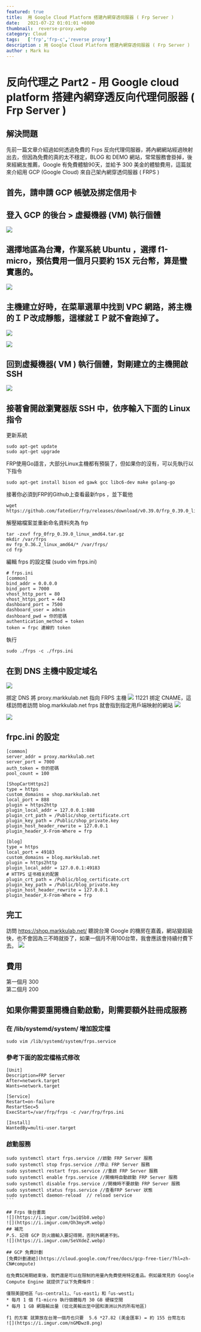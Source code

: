 ```yaml
---
featured: true
title:  用 Google Cloud Platform 搭建內網穿透伺服器 ( Frp Server ) 
date:   2021-07-22 01:01:01 +0800
thumbnail:  reverse-proxy.webp
category: Cloud
tags:   ['frp','frp-c','reverse proxy']
description : 用 Google Cloud Platform 搭建內網穿透伺服器 ( Frp Server ) 
author : Mark ku
---
```

# 反向代理之 Part2 - 用 Google cloud platform 搭建內網穿透反向代理伺服器 ( Frp Server )
## 解決問題
先前一篇文章介紹過如何透過免費的 Frps 反向代理伺服器，將內網網站經過映射出去，但因為免費的真的太不穩定，BLOG 和 DEMO 網站，常常服務會掛掉，後來經網友推薦，Google 有免費體驗90天，並給予 300 美金的體驗費用，這篇就來介紹用 GCP (Google Cloud) 來自己架內網穿透伺服器 ( FRPS )

## 首先，請申請 GCP 帳號及挷定信用卡

## 登入 GCP 的後台 > 虛擬機器 (VM) 執行個體
![](https://i.imgur.com/LNph6ly.webp)


## 選擇地區為台灣，作業系統 Ubuntu ，選擇 f1-micro，預估費用一個月只要約 15X 元台幣，算是蠻實惠的。  
![](https://i.imgur.com/qtpWIMy.png)


## 主機建立好時，在菜單選單中找到 VPC 網路，將主機的ＩＰ改成靜態，這樣就ＩＰ就不會跑掉了。
![](https://i.imgur.com/PukFeHZ.webp)

![](https://i.imgur.com/TyPfbfU.webp)

## 回到虛擬機器( VM ) 執行個體，對剛建立的主機開啟 SSH
![](https://i.imgur.com/AuSmzRf.webp)

## 接著會開啟瀏覽器版 SSH 中，依序輸入下面的 Linux 指令

更新系統

```
sudo apt-get update
sudo apt-get upgrade
```

FRP使用Go語言，大部分Linux主機都有預裝了，但如果你的沒有，可以先執行以下指令

```
sudo apt-get install bison ed gawk gcc libc6-dev make golang-go
```

接著你必須到FRP的Github上查看最新frps ，並下載他

```
wget https://github.com/fatedier/frp/releases/download/v0.39.0/frp_0.39.0_linux_amd64.tar.gz
```

解壓縮檔案並重新命名資料夾為 frp

```
tar -zxvf frp_0frp_0.39.0_linux_amd64.tar.gz
mkdir /var/frps
mv frp_0.36.2_linux_amd64/* /var/frps/
cd frp
```

編輯 frps 的設定檔 (sudo vim frps.ini)

```
# frps.ini
[common]
bind_addr = 0.0.0.0
bind_port = 7000
vhost_http_port = 80
vhost_https_port = 443
dashboard_port = 7500
dashboard_user = admin
dashboard_pwd = 你的密碼
authentication_method = token
token = frpc 連線的 token 
```

執行
```
sudo ./frps -c ./frps.ini
```

## 在到 DNS 主機中設定域名
![](https://i.imgur.com/wxhxp8T.webp)

挷定 DNS 將 proxy.markkulab.net 指向 FRPS 主機
![](https://i.imgur.com/Br3Kpe1.webp)
11221
挷定 CNAME，這樣訪問者訪問 blog.markkulab.net frps 就會指到指定用戶端映射的網站
![](https://i.imgur.com/WHDoSYy.webp)

![](https://i.imgur.com/7iCNmjK.webp)

## frpc.ini 的設定

```
[common]
server_addr = proxy.markkulab.net
server_port = 7000
auth_token = 你的密碼
pool_count = 100

[ShopCartHttps2]
type = https
custom_domains = shop.markkulab.net
local_port = 888
plugin = https2http
plugin_local_addr = 127.0.0.1:888
plugin_crt_path = /Public/shop_certificate.crt
plugin_key_path = /Public/shop_private.key
plugin_host_header_rewrite = 127.0.0.1
plugin_header_X-From-Where = frp

[blog]
type = https
local_port = 49183
custom_domains = blog.markkulab.net
plugin = https2http
plugin_local_addr = 127.0.0.1:49183
# HTTPS 证书相关的配置
plugin_crt_path = /Public/blog_certificate.crt
plugin_key_path = /Public/blog_private.key
plugin_host_header_rewrite = 127.0.0.1
plugin_header_X-From-Where = frp
```

## 完工
訪問 https://shop.markkulab.net/ 聽說台灣 Google 的機房在嘉義，網站變超級快，也不會因為三不時就掛了，如果一個月不用100台幣，我會應該會持續付費下去。
![](https://i.imgur.com/G28BhNe.webp)

## 費用
第一個月 300  
第二個月 200  

## 如果你需要重開機自動啟動，則需要額外註冊成服務
### 在 /lib/systemd/system/ 增加設定檔

```
sudo vim /lib/systemd/system/frps.service

````

### 參考下面的設定檔格式修改
```
[Unit]
Description=FRP Server
After=network.target
Wants=network.target

[Service]
Restart=on-failure
RestartSec=5
ExecStart=/var/frp/frps -c /var/frp/frps.ini

[Install]
WantedBy=multi-user.target
```

### 啟動服務

````
sudo systemctl start frps.service //啟動 FRP Server 服務
sudo systemctl stop frps.service //停止 FRP Server 服務
sudo systemctl restart frps.service //重啟 FRP Server 服務
sudo systemctl enable frps.service //開機時自動啟動 FRP Server 服務
sudo systemctl disable frps.service //開機時不要啟動 FRP Server 服務
sudo systemctl status frps.service //查看FRP Server 狀態
sudo systemctl daemon-reload  // reload service
```

## Frps 後台畫面
![](https://i.imgur.com/1wiQSb8.webp)
![](https://i.imgur.com/Oh3mysM.webp)
## 補充
P.S. 記得 GCP 防火牆輸入要記得開，否則外網連不到。
![](https://i.imgur.com/SeVXdeZ.webp)

## GCP 免費計劃
[免費計劃連結](https://cloud.google.com/free/docs/gcp-free-tier/?hl=zh-CN#compute)

在免費試用期結束後，我們還是可以在限制的用量內免費使用特定產品。例如最常見的 Google Compute Engine 就提供了以下免費條件：  

僅限美國地區「us-central1」、「us-east1」和「us-west1」  
* 每月 1 個 f1-micro 執行個體每月 30 GB 硬碟空間
* 每月 1 GB 網路輸出量 (從北美輸出至中國和澳洲以外的所有地區)

f1 的方案 就算放在台灣一個月也只要  5.6 *27.82 (美金匯率) = 約 155 台幣左右
![](https://i.imgur.com/nGMDwz8.png)



